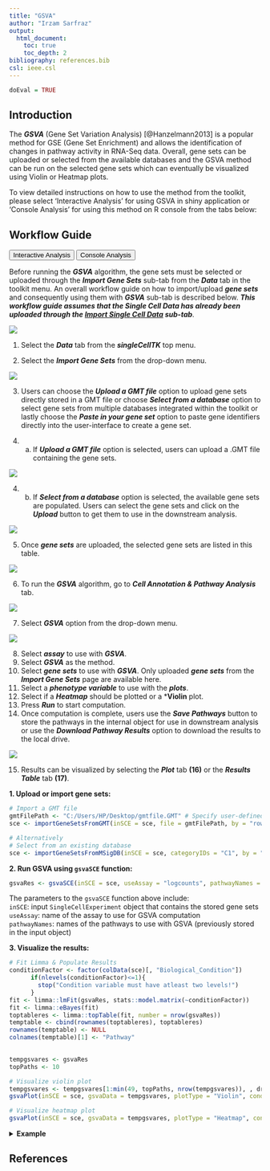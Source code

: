 ```yaml
---
title: "GSVA"
author: "Irzam Sarfraz"
output:
  html_document:
    toc: true
    toc_depth: 2
bibliography: references.bib
csl: ieee.csl
---
```

```r
doEval = TRUE
```
## Introduction
The ***GSVA*** (Gene Set Variation Analysis) [@Hanzelmann2013] is a popular method for GSE (Gene Set Enrichment) and allows the identification of changes in pathway activity in RNA-Seq data. Overall, gene sets can be uploaded or selected from the available databases and the GSVA method can be run on the selected gene sets which can eventually be visualized using Violin or Heatmap plots. <br>

To view detailed instructions on how to use the method from the toolkit, please select 'Interactive Analysis' for using GSVA in shiny application or 'Console Analysis' for using this method on R console from the tabs below:


````{=html}
<head>
<meta name="viewport" content="width=device-width, initial-scale=1">
</head>
<body>
````


## Workflow Guide

````{=html}
<div class="tab">
  <button class="tablinks" onclick="openTab(event, 'interactive')" id="ia-button">Interactive Analysis</button>
  <button class="tablinks" onclick="openTab(event, 'console')" id="console-button">Console Analysis</button>
</div>

<div id="interactive" class="tabcontent">
````

Before running the ***GSVA*** algorithm, the gene sets must be selected or uploaded through the ***Import Gene Sets*** sub-tab from the ***Data*** tab in the toolkit menu. An overall workflow guide on how to import/upload ***gene sets*** and consequently using them with ***GSVA*** sub-tab is described below. ***This workflow guide assumes that the Single Cell Data has already been uploaded through the [Import Single Cell Data]() sub-tab***.<br>

![](ui_screenshots/pathway_analysis/capa_1.png)

1. Select the ***Data*** tab from the ***singleCellTK*** top menu.<br>

2. Select the ***Import Gene Sets*** from the drop-down menu.<br>

![](ui_screenshots/pathway_analysis/capa_2.png)

3. Users can choose  the ***Upload a GMT file*** option to upload gene sets directly stored in a GMT file or choose ***Select from a database*** option to select gene sets from multiple databases integrated within the toolkit or lastly choose the ***Paste in your gene set*** option to paste gene identifiers directly into the user-interface to create a gene set.<br>

4. (a) If ***Upload a GMT file*** option is selected, users can upload a .GMT file containing the gene sets. <br>

![](ui_screenshots/pathway_analysis/capa_3.png)

4. (b) If ***Select from a database*** option is selected, the available gene sets are populated. Users can select the gene sets and click on the ***Upload*** button to get them to use in the downstream analysis. <br>

![](ui_screenshots/pathway_analysis/capa_4.png)

5. Once ***gene sets*** are uploaded, the selected gene sets are listed in this table. <br>

![](ui_screenshots/pathway_analysis/capa_5.png)

6. To run the ***GSVA*** algorithm, go to ***Cell Annotation & Pathway Analysis*** tab. <br>

![](ui_screenshots/pathway_analysis/capa_6.png)

7. Select ***GSVA*** option from the drop-down menu. <br>

![](ui_screenshots/pathway_analysis/capa_7.png)

8. Select ***assay*** to use with ***GSVA***. <br>
9. Select ***GSVA*** as the method.
10. Select ***gene sets*** to use with ***GSVA***. Only uploaded ***gene sets*** from the ***Import Gene Sets*** page are available here. <br>
11. Select a ***phenotype variable*** to use with the ***plots***. <br>
12. Select if a ***Heatmap*** should be plotted or a ***Violin** plot. <br>
13. Press ***Run*** to start computation. <br>
14. Once computation is complete, users use the ***Save Pathways*** button to store the pathways in the internal object for use in downstream analysis or use the ***Download Pathway Results*** option to download the results to the local drive. <br>

![](ui_screenshots/pathway_analysis/capa_8.png)

15. Results can be visualized by selecting the ***Plot*** tab **(16)** or the ***Results Table*** tab **(17)**. <br>



````{=html}
</div>
<div id="console" class="tabcontent">
````

**1. Upload or import gene sets:**
```r
# Import a GMT file
gmtFilePath <- "C:/Users/HP/Desktop/gmtfile.GMT" # Specify user-defined location for the GMT file
sce <- importGeneSetsFromGMT(inSCE = sce, file = gmtFilePath, by = "rownames", collectionName = "Collection1")

# Alternatively
# Select from an existing database
sce <- importGeneSetsFromMSigDB(inSCE = sce, categoryIDs = "C1", by = "rownames")
```

**2. Run GSVA using `gsvaSCE` function:**
```r
gsvaRes <- gsvaSCE(inSCE = sce, useAssay = "logcounts", pathwayNames = c("C1"))
```

The parameters to the `gsvaSCE` function above include: <br>
`inSCE`: input `SingleCellExperiment` object that contains the stored gene sets <br>
`useAssay`: name of the assay to use for GSVA computation <br>
`pathwayNames`: names of the pathways to use with GSVA (previously stored in the input object) <br>

**3. Visualize the results:**
```r
# Fit Limma & Populate Results
conditionFactor <- factor(colData(sce)[, "Biological_Condition"])
      if(nlevels(conditionFactor)<=1){
        stop("Condition variable must have atleast two levels!")
      }
fit <- limma::lmFit(gsvaRes, stats::model.matrix(~conditionFactor))
fit <- limma::eBayes(fit)
toptableres <- limma::topTable(fit, number = nrow(gsvaRes))
temptable <- cbind(rownames(toptableres), toptableres)
rownames(temptable) <- NULL
colnames(temptable)[1] <- "Pathway"
     

tempgsvares <- gsvaRes
topPaths <- 10

# Visualize violin plot
tempgsvares <- tempgsvares[1:min(49, topPaths, nrow(tempgsvares)), , drop = FALSE]
gsvaPlot(inSCE = sce, gsvaData = tempgsvares, plotType = "Violin", condition = "Biological_Condition")

# Visualize heatmap plot
gsvaPlot(inSCE = sce, gsvaData = tempgsvares, plotType = "Heatmap", condition = "Biological_Condition")
```

````{=html}
  <details>
  <summary><b>Example</b></summary>
````

```r
  # Load singleCellTK, pbmc3k example data & gene sets
  library(singleCellTK)
  sce <- importExampleData(dataset = "pbmc3k")
  sce <- importGeneSetsFromMSigDB(inSCE = sce, categoryIDs = "C1", by = "rownames")
  
  # Normalize data using runNormalization function from the toolkit
  sce <- runNormalization(inSCE = sce, useAssay = "counts", outAssayName = "logcounts", normalizationMethod = "logNormCounts")
  
  # Compute clusters using louvain algorithm
  sce <- runScranSNN(sce, useAssay = "logcounts", algorithm = "louvain", clusterName = "clusterLouvain")
  
  # Subset data to run GSVA faster
  sce <- sce[, 1:200]
  
  # Run GSVA
  gsvaRes <- gsvaSCE(inSCE = sce, useAssay = "logcounts", pathwayNames = c("C1"))
  
  # Fit Limma & Visualize Results
  conditionFactor <- factor(colData(sce)[, "clusterLouvain"])
      if(nlevels(conditionFactor)<=1){
        stop("Condition variable must have atleast two levels!")
      }
  fit <- limma::lmFit(gsvaRes, stats::model.matrix(~conditionFactor))
  fit <- limma::eBayes(fit)
  toptableres <- limma::topTable(fit, number = nrow(gsvaRes))
  temptable <- cbind(rownames(toptableres), toptableres)
  rownames(temptable) <- NULL
  colnames(temptable)[1] <- "Pathway"
  tempgsvares <- gsvaRes
  topPaths <- 10

  # Visualize violin plot
  tempgsvares <- tempgsvares[1:min(49, topPaths, nrow(tempgsvares)), , drop = FALSE]
  gsvaPlot(inSCE = sce, gsvaData = tempgsvares, plotType = "Violin", condition = "clusterLouvain")

  # Visualize heatmap plot
  gsvaPlot(inSCE = sce, gsvaData = tempgsvares, plotType = "Heatmap", condition = "clusterLouvain", show_column_names = FALSE)
```

````{=html}
    </details> 
      </div>
<script>
document.getElementById("ia-button").click();
</script>
</body>
````

## References